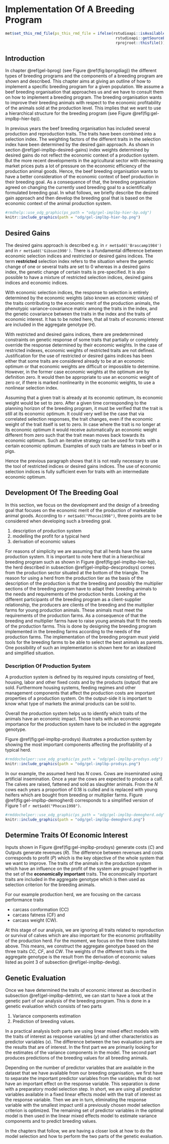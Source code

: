# Implementation Of A Breeding Program  {#gel-implbp}
```r
met$set_this_rmd_file(ps_this_rmd_file = ifelse(rstudioapi::isAvailable(), 
                                                 rstudioapi::getSourceEditorContext()$path, 
                                                 rprojroot::thisfile()))
```


## Introduction {#gel-implbp-intro}
In chapter \@ref(gel-bprog) (see Figure \@ref(fig:bprogdiag)) the different types of breeding programs and the components of a breeding program are shown and described. This chapter aims at giving an outline of how to implement a specific breeding program for a given population. We assume a beef breeding organisation that approaches us and we have to consult them on how to implement a breeding program. The breeding organisation wants to improve their breeding animals with respect to the economic profitability of the animals sold at the production level. This implies that we want to use a hierarchical structure for the breeding program (see Figure \@ref(fig:gel-implbp-hier-bp)). 

In previous years the beef breeding organisation has included several production and reproduction traits. The traits have been combined into a selection index. The weighting factors of the different traits in the selection index have been determined by the desired gain approach. As shown in section \@ref(gel-implbp-desired-gains) index weights determined by desired gains do not reflect the economic context of a production system. But the more recent developments in the agricultural sector with decreasing market prices puts a lot of pressure on the economic efficiency of the production animal goods. Hence, the beef breeding organisation wants to have a better consideration of the economic context of beef production in their breeding goal. As a consequence of that, the breeding organisation agreed on changing the currently used breeding goal to a scientifically formulated breeding goal. In what follows, we briefly describe the desired gain approach and then develop the breeding goal that is based on the economic context of the animal production system.

```r
#rmdhelp::use_odg_graphic(ps_path = "odg/gel-implbp-hier-bp.odg")
knitr::include_graphics(path = "odg/gel-implbp-hier-bp.png")
```


## Desired Gains {#gel-implbp-desired-gains}
The desired gains approach is described e.g. in `r met$add('Brascamp1984')` and in `r met$add('Gibson1990')`. There is a fundamental difference between economic selection indices and restricted or desired gains indices. The term **restricted** selection index refers to the situation where the genetic change of one or several traits are set to $0$ whereas in a desired gains index, the genetic change of certain traits is pre-specified. It is also possible to have a mixture of restricted selection indices, desired gains indices and economic indices.

With economic selection indices, the response to selection is entirely determined by the economic weights (also known as economic values) of the traits contributing to the economic merit of the production animals, the phenotypic variance-covariance matrix among the traits in the index, and the genetic covariance between the traits in the index and the traits of economic interest. It has to be noted here, that all traits of economic interest are included in the aggregate genotype ($H$).

With restricted and desired gains indices, there are predetermined constraints on genetic response of some traits that partially or completely override the response determined by their economic weights. In the case of restricted indexes, economic weights of restricted traits are not defined. Justification for the use of restricted or desired gains
indices has been either that some traits are considered already to be at an economic optimum or that economic weights are difficult or impossible to determine. However, in the former case economic weights at the optimum are by definition zero. It would then be appropriate to use an economic weight of zero or, if there is marked nonlinearity in the economic weights, to use a nonlinear selection index. 

Assuming that a given trait is already at its economic optimum, its economic weight would be set to zero. After a given time corresponding to the planning horizon of the breeding program, it must be verified that the trait is still at its economic optimum. It could very well be the case that via correlated selection responses, the trait changes, even if the economic weight of the trait itself is set to zero. In case where the trait is no longer at its economic optimum it would receive automatically an economic weight different from zero such that the trait mean moves back towards its economic optimum. Such an iterative strategy can be used for traits with a certain economic optimum. Examples of such traits are fatness in beef or in pigs. 

Hence the previous paragraph shows that it is not really necessary to use the tool of restricted indices or desired gains indices. The use of economic selection indices is fully sufficient even for traits with an intermediate economic optimum.


## Development Of The Breeding Goal {#gel-implbp-devbg}
In this section, we focus on the development and the design of a breeding goal that focuses on the economic merit of the production of marketable animal goods. According to `r met$add("Phocas1998")`, three points are to be considered when developing such a breeding goal. 

1. description of production system
2. modelling the profit for a typical herd
3. derivation of economic values

For reasons of simplicity we are assuming that all herds have the same production system. It is important to note here that in a hierarchical breeding program such as shown in Figure \@ref(fig:gel-implbp-hier-bp), the herd described in subsection \@ref(gel-implbp-descprodsys) comes from the production sector situated at the bottom of the triangle. The reason for using a herd from the production tier as the basis of the description of the production is that the breeding and possibly the multiplier sections of the breeding program have to adapt their breeding animals to the needs and requirements of the production herds. Looking at the different participants of the breeding program as a client-supplier relationship, the producers are clients of the breeding and the multiplier farms for young production animals. These animals must meet the requirements of the production farms. As a consequence of that the breeding and multiplier farms have to raise young animals that fit the needs of the production farms. This is done by designing the breeding program implemented in the breeding farms according to the needs of the production farms. The implementation of the breeding program must yield tools for the breeding farms to be able to select the best animals as parents. One possibility of such an implementation is shown here for an idealized and simplified situation.


### Description Of Production System {#gel-implbp-descprodsys}
A production system is defined by its required inputs consisting of feed, housing, labor and other fixed costs and by the products (output) that are sold. Furthermore housing systems, feeding regimes and other management components that affect the production costs are important properties of a production system. On the output-side it is important to know what type of markets the animal products can be sold to. 

Overall the production system helps us to identify which traits of the animals have an economic impact. Those traits with an economic importance for the production system have to be included in the aggregate genotype.

Figure \@ref(fig:gel-implbp-prodsys) illustrates a production system by showing the most important components affecting the profitability of a typical herd.

```r
#rmddochelper::use_odg_graphic(ps_path = "odg/gel-implbp-prodsys.odg")
knitr::include_graphics(path = "odg/gel-implbp-prodsys.png")
```

In our example, the assumed herd has $N$ cows. Cows are inseminated using artificial insemination. Once a year the cows are expected to produce a calf. The calves are raised, fattened and sold as slaughter animals. From the $N$ cows each years a proportion of $0.18$ is culled and is replaced with young heifers which are bought from breeding or multiplier farms. Figure \@ref(fig:gel-implbp-demogherd) corresponds to a simplified version of Figure 1 of `r met$add("Phocas1998")`. 

```r
#rmddochelper::use_odg_graphic(ps_path = "odg/gel-implbp-demogherd.odg")
knitr::include_graphics(path = "odg/gel-implbp-demogherd.png")
```


## Determine Traits Of Economic Interest {#gel-implbp-dettrint} 
Inputs shown in Figure \@ref(fig:gel-implbp-prodsys) generate costs ($C$) and Outputs generate revenues ($R$). The difference between revenues and costs corresponds to profit ($P$) which is the key objective of the whole system that we want to improve. The traits of the animals in the production system which have an influence on the profit of the system are grouped together in the set of the __economically important__ traits. The economically important traits are included in the aggregate genotype which is then used as selection criterion for the breeding animals. 

For our example production herd, we are focusing on the carcass performance traits 

* carcass conformation (CC)
* carcass fatness (CF) and
* carcass weight (CW).

At this stage of our analysis, we are ignoring all traits related to reproduction or survival of calves which are also important for the economic profitability of the production herd. For the moment, we focus on the three traits listed above. This means, we construct the aggregate genotype based on the three traits _CC_, _CF_, and _CW_. The weights of the different traits in the aggregate genotype is the result from the derivation of economic values listed as point 3 of subsection \@ref(gel-implbp-devbg). 


## Genetic Evaluation {#gel-implbp-geneval}
Once we have determined the traits of economic interest as described in subsection \@ref(gel-implbp-dettrint), we can start to have a look at the genetic part of our analysis of the breeding program. This is done in a genetic evaluation which consists of two parts

1. Variance components estimation
2. Prediction of breeding values.

In a practical analysis both parts are using linear mixed effect models with the traits of interest as response variables ($y$) and other characteristics as predictor variables ($x$). The difference between the two evaluation parts are the results that are of interest. In the first part we are primarily looking for the estimates of the variance components in the model. The second part produces predictions of the breeding values for all breeding animals.

Depending on the number of predictor variables that are available in the dataset that we have available from our breeding organisation, we first have to separate the important predictor variables from the variables that do not have an important effect on the response variable. This separation is done with a preparatory model selection step. In short, we are using all predictor variables available in a fixed linear effects model with the trait of interest as the response variable. Then we are in turn, eliminating the response variable with the smallest impact until a previously chosen model selection criterion is optimized. The remaining set of predictor variables in the optimal model is then used in the linear mixed effects model to estimate variance components and to predict breeding values.

In the chapters that follow, we are having a closer look at how to do the model selection and how to perform the two parts of the genetic evaluation.






























  
